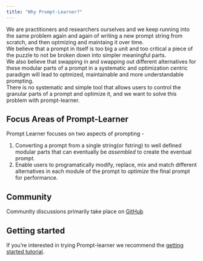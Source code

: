 ```yaml
---
title: "Why Prompt-Learner?"
---
```

We are practitioners and researchers ourselves and we keep running into the same problem again and again of writing a new prompt string from scratch, and then optmizing and maintaing it over time. \
We believe that a prompt in itself is too big a unit and too critical a piece of the puzzle to not be broken down into simpler meaningful parts. \
We also believe that swapping in and swapping out different alternatives for these modular parts of a prompt in a systematic and optimization centric paradigm will lead to optmized, maintainable and more understandable prompting.\
There is no systematic and simple tool that allows users to control the granular parts of a prompt and optimize it, and we want to solve this problem with prompt-learner. \

## Focus Areas of Prompt-Learner

Prompt Learner focuses on two aspects of prompting - 

1. Converting a prompt from a single string(or fstring) to well defined modular parts that can eventually be *assembled* to create the eventual prompt.
2. Enable users to programatically modify, replace, mix and match different alternatives in each module of the prompt to *optimize* the final prompt for performance. 

## Community

Community discussions primarily take place on
[GitHub](https://github.com/attuna-xyz/prompt-learner/discussions)

## Getting started

If you're interested in trying Prompt-learner we recommend the [getting started
tutorial](./tutorials/getting_started.qmd).
